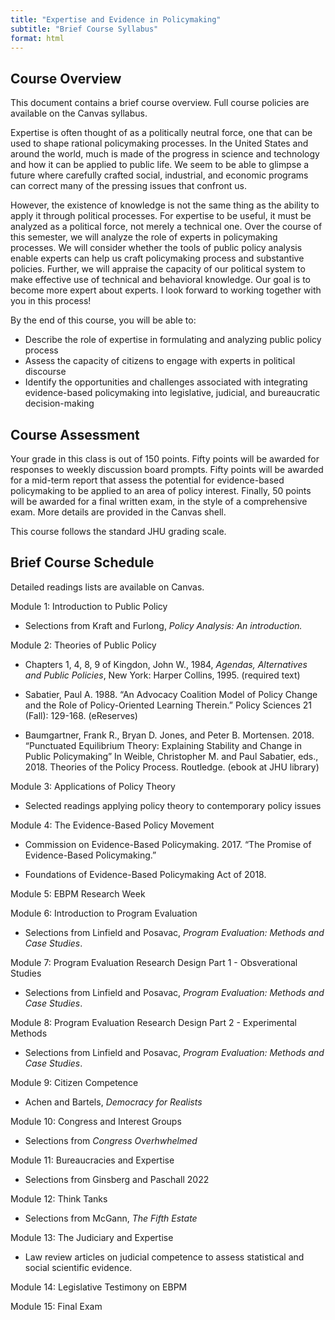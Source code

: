 ```yaml
---
title: "Expertise and Evidence in Policymaking"
subtitle: "Brief Course Syllabus"
format: html
---
```


## Course Overview

This document contains a brief course overview. Full course policies are available on the Canvas syllabus.

Expertise is often thought of as a politically neutral force, one that can be used to shape rational policymaking processes. In the United States and around the world, much is made of the progress in science and technology and how it can be applied to public life. We seem to be able to glimpse a future where carefully crafted social, industrial, and economic programs can correct many of the pressing issues that confront us.

However, the existence of knowledge is not the same thing as the ability to apply it through political processes. For expertise to be useful, it must be analyzed as a political force, not merely a technical one. Over the course of this semester, we will analyze the role of experts in policymaking processes. We will consider whether the tools of public policy analysis enable experts can help us craft policymaking process and substantive policies. Further, we will appraise the capacity of our political system to make effective use of technical and behavioral knowledge. Our goal is to become more expert about experts. I look forward to working together with you in this process!

By the end of this course, you will be able to:

-   Describe the role of expertise in formulating and analyzing public policy process
-   Assess the capacity of citizens to engage with experts in political discourse
-   Identify the opportunities and challenges associated with integrating evidence-based policymaking into legislative, judicial, and bureaucratic decision-making

## Course Assessment

Your grade in this class is out of 150 points. Fifty points will be awarded for responses to weekly discussion board prompts. Fifty points will be awarded for a mid-term report that assess the potential for evidence-based policymaking to be applied to an area of policy interest. Finally, 50 points will be awarded for a final written exam, in the style of a comprehensive exam. More details are provided in the Canvas shell.

This course follows the standard JHU grading scale.

## Brief Course Schedule

Detailed readings lists are available on Canvas.

Module 1: Introduction to Public Policy

-   Selections from Kraft and Furlong, *Policy Analysis: An introduction.*

Module 2: Theories of Public Policy

-   Chapters 1, 4, 8, 9 of Kingdon, John W., 1984, *Agendas, Alternatives and Public Policies*, New York: Harper Collins, 1995. (required text)

-   Sabatier, Paul A. 1988. "An Advocacy Coalition Model of Policy Change and the Role of Policy-Oriented Learning Therein." Policy Sciences 21 (Fall): 129-168. (eReserves)

-   Baumgartner, Frank R., Bryan D. Jones, and Peter B. Mortensen. 2018. "Punctuated Equilibrium Theory: Explaining Stability and Change in Public Policymaking" In Weible, Christopher M. and Paul Sabatier, eds., 2018. Theories of the Policy Process. Routledge. (ebook at JHU library)

Module 3: Applications of Policy Theory

-   Selected readings applying policy theory to contemporary policy issues

Module 4: The Evidence-Based Policy Movement

-   Commission on Evidence-Based Policymaking. 2017. "The Promise of Evidence-Based Policymaking."

-   Foundations of Evidence-Based Policymaking Act of 2018.

Module 5: EBPM Research Week

Module 6: Introduction to Program Evaluation

-   Selections from Linfield and Posavac, *Program Evaluation: Methods and Case Studies*.

Module 7: Program Evaluation Research Design Part 1 - Obsverational Studies

-   Selections from Linfield and Posavac, *Program Evaluation: Methods and Case Studies*.

Module 8: Program Evaluation Research Design Part 2 - Experimental Methods

-   Selections from Linfield and Posavac, *Program Evaluation: Methods and Case Studies*.

Module 9: Citizen Competence

-   Achen and Bartels, *Democracy for Realists*

Module 10: Congress and Interest Groups

-   Selections from *Congress Overhwhelmed*

Module 11: Bureaucracies and Expertise

-   Selections from Ginsberg and Paschall 2022

Module 12: Think Tanks

-   Selections from McGann, *The Fifth Estate*

Module 13: The Judiciary and Expertise

-   Law review articles on judicial competence to assess statistical and social scientific evidence.

Module 14: Legislative Testimony on EBPM

Module 15: Final Exam
